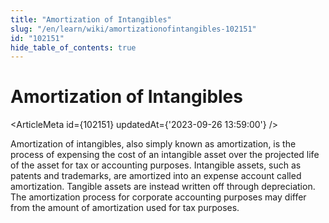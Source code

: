 ```yaml
---
title: "Amortization of Intangibles"
slug: "/en/learn/wiki/amortizationofintangibles-102151"
id: "102151"
hide_table_of_contents: true
---
```



# Amortization of Intangibles

<ArticleMeta id={102151} updatedAt={'2023-09-26 13:59:00'} />
<div className='border-solid border-b border-t-0 my-4 border-[var(--ifm-color-gray-300)]' />

Amortization of intangibles, also simply known as amortization, is the process of expensing the cost of an intangible asset over the projected life of the asset for tax or accounting purposes. Intangible assets, such as patents and trademarks, are amortized into an expense account called amortization. Tangible assets are instead written off through depreciation. The amortization process for corporate accounting purposes may differ from the amount of amortization used for tax purposes.
